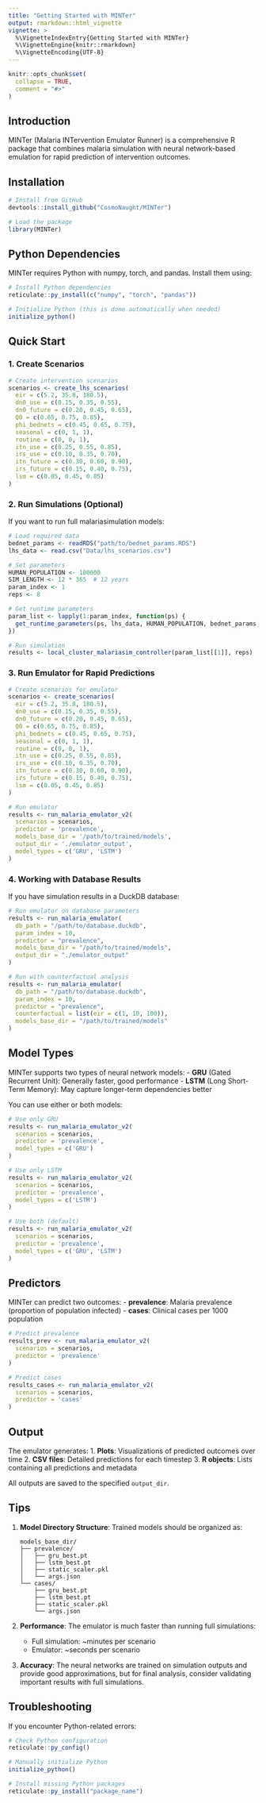 ```yaml
---
title: "Getting Started with MINTer"
output: rmarkdown::html_vignette
vignette: >
  %\VignetteIndexEntry{Getting Started with MINTer}
  %\VignetteEngine{knitr::rmarkdown}
  %\VignetteEncoding{UTF-8}
---
```


```r
knitr::opts_chunk$set(
  collapse = TRUE,
  comment = "#>"
)
```

## Introduction

MINTer (Malaria INTervention Emulator Runner) is a comprehensive R package that combines malaria simulation with neural network-based emulation for rapid prediction of intervention outcomes.

## Installation

```r
# Install from GitHub
devtools::install_github("CosmoNaught/MINTer")

# Load the package
library(MINTer)
```

## Python Dependencies

MINTer requires Python with numpy, torch, and pandas. Install them using:

```r
# Install Python dependencies
reticulate::py_install(c("numpy", "torch", "pandas"))

# Initialize Python (this is done automatically when needed)
initialize_python()
```

## Quick Start

### 1. Create Scenarios

```r
# Create intervention scenarios
scenarios <- create_lhs_scenarios(
  eir = c(5.2, 35.8, 180.5),
  dn0_use = c(0.15, 0.35, 0.55),
  dn0_future = c(0.20, 0.45, 0.65),
  Q0 = c(0.65, 0.75, 0.85),
  phi_bednets = c(0.45, 0.65, 0.75),
  seasonal = c(0, 1, 1),
  routine = c(0, 0, 1),
  itn_use = c(0.25, 0.55, 0.85),
  irs_use = c(0.10, 0.35, 0.70),
  itn_future = c(0.30, 0.60, 0.90),
  irs_future = c(0.15, 0.40, 0.75),
  lsm = c(0.05, 0.45, 0.85)
)
```

### 2. Run Simulations (Optional)

If you want to run full malariasimulation models:

```r
# Load required data
bednet_params <- readRDS("path/to/bednet_params.RDS")
lhs_data <- read.csv("Data/lhs_scenarios.csv")

# Set parameters
HUMAN_POPULATION <- 100000
SIM_LENGTH <- 12 * 365  # 12 years
param_index <- 1
reps <- 8

# Get runtime parameters
param_list <- lapply(1:param_index, function(ps) {
  get_runtime_parameters(ps, lhs_data, HUMAN_POPULATION, bednet_params, SIM_LENGTH)
})

# Run simulation
results <- local_cluster_malariasim_controller(param_list[[1]], reps)
```

### 3. Run Emulator for Rapid Predictions

```r
# Create scenarios for emulator
scenarios <- create_scenarios(
  eir = c(5.2, 35.8, 180.5),
  dn0_use = c(0.15, 0.35, 0.55),
  dn0_future = c(0.20, 0.45, 0.65),
  Q0 = c(0.65, 0.75, 0.85),
  phi_bednets = c(0.45, 0.65, 0.75),
  seasonal = c(0, 1, 1),
  routine = c(0, 0, 1),
  itn_use = c(0.25, 0.55, 0.85),
  irs_use = c(0.10, 0.35, 0.70),
  itn_future = c(0.30, 0.60, 0.90),
  irs_future = c(0.15, 0.40, 0.75),
  lsm = c(0.05, 0.45, 0.85)
)

# Run emulator
results <- run_malaria_emulator_v2(
  scenarios = scenarios,
  predictor = 'prevalence',
  models_base_dir = '/path/to/trained/models',
  output_dir = './emulator_output',
  model_types = c('GRU', 'LSTM')
)
```

### 4. Working with Database Results

If you have simulation results in a DuckDB database:

```r
# Run emulator on database parameters
results <- run_malaria_emulator(
  db_path = "/path/to/database.duckdb",
  param_index = 10,
  predictor = "prevalence",
  models_base_dir = "/path/to/trained/models",
  output_dir = "./emulator_output"
)

# Run with counterfactual analysis
results <- run_malaria_emulator(
  db_path = "/path/to/database.duckdb",
  param_index = 10,
  predictor = "prevalence",
  counterfactual = list(eir = c(1, 10, 100)),
  models_base_dir = "/path/to/trained/models"
)
```

## Model Types

MINTer supports two types of neural network models:
- **GRU** (Gated Recurrent Unit): Generally faster, good performance
- **LSTM** (Long Short-Term Memory): May capture longer-term dependencies better

You can use either or both models:

```r
# Use only GRU
results <- run_malaria_emulator_v2(
  scenarios = scenarios,
  predictor = 'prevalence',
  model_types = c('GRU')
)

# Use only LSTM
results <- run_malaria_emulator_v2(
  scenarios = scenarios,
  predictor = 'prevalence',
  model_types = c('LSTM')
)

# Use both (default)
results <- run_malaria_emulator_v2(
  scenarios = scenarios,
  predictor = 'prevalence',
  model_types = c('GRU', 'LSTM')
)
```

## Predictors

MINTer can predict two outcomes:
- **prevalence**: Malaria prevalence (proportion of population infected)
- **cases**: Clinical cases per 1000 population

```r
# Predict prevalence
results_prev <- run_malaria_emulator_v2(
  scenarios = scenarios,
  predictor = 'prevalence'
)

# Predict cases
results_cases <- run_malaria_emulator_v2(
  scenarios = scenarios,
  predictor = 'cases'
)
```

## Output

The emulator generates:
1. **Plots**: Visualizations of predicted outcomes over time
2. **CSV files**: Detailed predictions for each timestep
3. **R objects**: Lists containing all predictions and metadata

All outputs are saved to the specified `output_dir`.

## Tips

1. **Model Directory Structure**: Trained models should be organized as:
   ```
   models_base_dir/
   ├── prevalence/
   │   ├── gru_best.pt
   │   ├── lstm_best.pt
   │   ├── static_scaler.pkl
   │   └── args.json
   └── cases/
       ├── gru_best.pt
       ├── lstm_best.pt
       ├── static_scaler.pkl
       └── args.json
   ```

2. **Performance**: The emulator is much faster than running full simulations:
   - Full simulation: ~minutes per scenario
   - Emulator: ~seconds per scenario

3. **Accuracy**: The neural networks are trained on simulation outputs and provide good approximations, but for final analysis, consider validating important results with full simulations.

## Troubleshooting

If you encounter Python-related errors:

```r
# Check Python configuration
reticulate::py_config()

# Manually initialize Python
initialize_python()

# Install missing Python packages
reticulate::py_install("package_name")
```